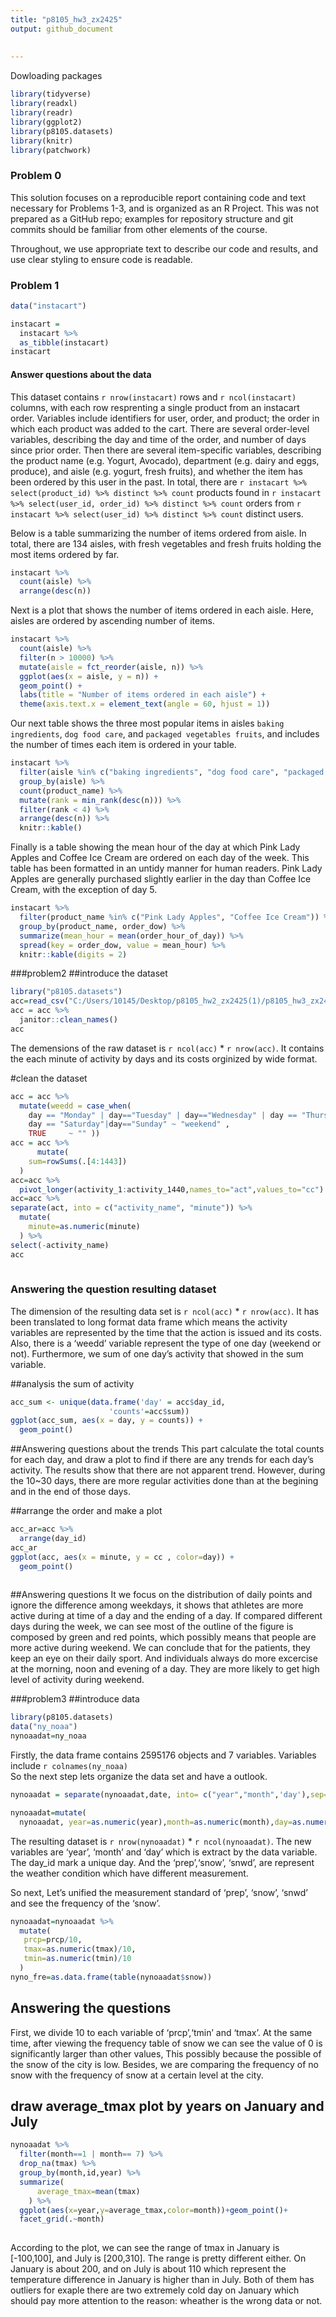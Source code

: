 ```yaml
---
title: "p8105_hw3_zx2425"
output: github_document
 
    
---
```

Dowloading packages
```r
library(tidyverse)
library(readxl)
library(readr)
library(ggplot2)
library(p8105.datasets)
library(knitr)
library(patchwork)
```
 
### Problem 0

This solution focuses on a reproducible report containing code and text necessary for Problems 1-3, and is organized as an R Project. This was not prepared as a GitHub repo; examples for repository structure and git commits should be familiar from other elements of the course.

Throughout, we use appropriate text to describe our code and results, and use clear styling to ensure code is readable. 

### Problem 1
```r
data("instacart")

instacart = 
  instacart %>% 
  as_tibble(instacart)
instacart
```
#### Answer questions about the data

This dataset contains `r nrow(instacart)` rows and `r ncol(instacart)` columns, with each row resprenting a single product from an instacart order. Variables include identifiers for user, order, and product; the order in which each product was added to the cart. There are several order-level variables, describing the day and time of the order, and number of days since prior order. Then there are several item-specific variables, describing the product name (e.g. Yogurt, Avocado), department (e.g. dairy and eggs, produce), and aisle (e.g. yogurt, fresh fruits), and whether the item has been ordered by this user in the past. In total, there are `r instacart %>% select(product_id) %>% distinct %>% count` products found in `r instacart %>% select(user_id, order_id) %>% distinct %>% count` orders from `r instacart %>% select(user_id) %>% distinct %>% count` distinct users.

Below is a table summarizing the number of items ordered from aisle. In total, there are 134 aisles, with fresh vegetables and fresh fruits holding the most items ordered by far. 
 
```r
instacart %>% 
  count(aisle) %>% 
  arrange(desc(n))
```

Next is a plot that shows the number of items ordered in each aisle. Here, aisles are ordered by ascending number of items.

```r
instacart %>% 
  count(aisle) %>% 
  filter(n > 10000) %>% 
  mutate(aisle = fct_reorder(aisle, n)) %>% 
  ggplot(aes(x = aisle, y = n)) + 
  geom_point() + 
  labs(title = "Number of items ordered in each aisle") +
  theme(axis.text.x = element_text(angle = 60, hjust = 1))

```

Our next table shows the three most popular items in aisles `baking ingredients`, `dog food care`, and `packaged vegetables fruits`, and includes the number of times each item is ordered in your table.

```r
instacart %>% 
  filter(aisle %in% c("baking ingredients", "dog food care", "packaged vegetables fruits")) %>%
  group_by(aisle) %>% 
  count(product_name) %>% 
  mutate(rank = min_rank(desc(n))) %>% 
  filter(rank < 4) %>% 
  arrange(desc(n)) %>%
  knitr::kable()
```

Finally is a table showing the mean hour of the day at which Pink Lady Apples and Coffee Ice Cream are ordered on each day of the week. This table has been formatted in an untidy manner for human readers. Pink Lady Apples are generally purchased slightly earlier in the day than Coffee Ice Cream, with the exception of day 5.

```r
instacart %>%
  filter(product_name %in% c("Pink Lady Apples", "Coffee Ice Cream")) %>%
  group_by(product_name, order_dow) %>%
  summarize(mean_hour = mean(order_hour_of_day)) %>%
  spread(key = order_dow, value = mean_hour) %>%
  knitr::kable(digits = 2)
```

###problem2
##introduce the dataset
```r
library("p8105.datasets")
acc=read_csv("C:/Users/10145/Desktop/p8105_hw2_zx2425(1)/p8105_hw3_zx2425/p8105_hw3_zx2425/accel_data.csv")
acc = acc %>% 
  janitor::clean_names()
acc
```
The demensions of the raw dataset is ```r ncol(acc)``` * ```r nrow(acc)```. It contains the
each minute of activity by days and its costs orginized by wide format.

#clean the dataset
```r
acc = acc %>%   
  mutate(weedd = case_when(
    day == "Monday" | day=="Tuesday" | day=="Wednesday" | day == "Thursday"| day == "Friday" ~ "weekday",
    day == "Saturday"|day=="Sunday" ~ "weekend" ,
    TRUE     ~ "" ))
acc = acc %>% 
      mutate(
    sum=rowSums(.[4:1443])
  )
acc=acc %>% 
  pivot_longer(activity_1:activity_1440,names_to="act",values_to="cc") 
acc=acc %>% 
separate(act, into = c("activity_name", "minute")) %>%
  mutate(
    minute=as.numeric(minute)
  ) %>% 
select(-activity_name)
acc
 
```
### Answering the question resulting dataset
The dimension of the resulting data set is ```r ncol(acc)``` * ```r nrow(acc)```. It has been translated to long format data frame which means the activity variables are represented by the time that the action is issued and its costs. Also, there is a 'weedd' variable represent the type of one day (weekend or not). Furthermore, we sum of one day's activity that showed in the sum variable.

##analysis the sum of activity
```r
acc_sum <- unique(data.frame('day' = acc$day_id, 
                      'counts'=acc$sum))
ggplot(acc_sum, aes(x = day, y = counts)) + 
  geom_point()  
```

##Answering questions about the trends
This part calculate the total counts for each day, and draw a plot to find if there are any trends for each day's activity. The results show that there are not apparent trend. However, during the 10~30 days, there are more regular activities done than at the begining and in the end of those days.

##arrange the order and make a plot
```r
acc_ar=acc %>% 
  arrange(day_id)
acc_ar
ggplot(acc, aes(x = minute, y = cc , color=day)) + 
  geom_point()  
  
```
##Answering questions
It we focus on the distribution of daily points and ignore the difference among weekdays, it shows that athletes are more active during at time of a day and the ending of a day. If compared different days during the week, we can see most of the outline of the figure is composed by green  and red points, which possibly means that people are more active during weekend. We can conclude that for the patients, they keep an eye on their daily sport. And individuals always do more excercise at the morning, noon and evening of a day. They are more likely to get high level of activity during weekend.

###problem3
##introduce data
```r
library(p8105.datasets)
data("ny_noaa")
nynoaadat=ny_noaa
```
Firstly, the data frame contains 2595176 objects and 7 variables. Variables include  `r colnames(ny_noaa)`  
So the next step lets organize the data set and have a outlook. 

```r
nynoaadat = separate(nynoaadat,date, into= c("year","month",'day'),sep= "-")

nynoaadat=mutate(
  nynoaadat, year=as.numeric(year),month=as.numeric(month),day=as.numeric(day))
```
The resulting dataset is  `r nrow(nynoaadat)` * `r ncol(nynoaadat)`. The new variables are 'year', 'month' and 'day' which is extract by the data variable. The day_id mark a unique day. And the 'prep','snow', 'snwd', are represent the weather condition which have different measurement.  

So next, Let's unified the measurement standard of 'prep', 'snow', 'snwd' and see the frequency of the 'snow'. 

```r
nynoaadat=nynoaadat %>% 
  mutate(
   prcp=prcp/10,
   tmax=as.numeric(tmax)/10,
   tmin=as.numeric(tmin)/10
  )
nyno_fre=as.data.frame(table(nynoaadat$snow))
```
## Answering the questions
First, we divide 10 to each variable of 'prcp','tmin' and 'tmax'. At the same time, after viewing the frequency table of snow we can see the value of 0 is significantly larger than other values, This possibly because the possible of the snow of the city is low. Besides, we are comparing the frequency of no snow with the frequency of snow at a certain level at the city. 

## draw average_tmax plot by years on January and July
```r
nynoaadat %>% 
  filter(month==1 | month== 7) %>% 
  drop_na(tmax) %>% 
  group_by(month,id,year) %>% 
  summarize(
      average_tmax=mean(tmax)
    ) %>% 
  ggplot(aes(x=year,y=average_tmax,color=month))+geom_point()+
  facet_grid(.~month)
  
```
According to the plot, we can see the range of tmax in January is [-100,100], and July is [200,310]. The range is pretty different either. On January is about 200, and on July is about 110 which represent the temperature difference in January is higher than in July. Both of them has outliers for exaple there are two extremely cold day on January which should pay more attention to the reason: wheather is the wrong data or not. 


